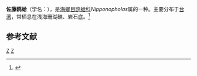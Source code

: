 {{Speciesbox
| taxon = Nipponopholas satoi
| binomial_authority = Okamoto et Habe, 1987
}}
'''佐藤鸥蛤'''（学名：''{{lang|la|Nipponopholas satoi}}''），是[[海螂目|海螂目]][[鸥蛤科|鸥蛤科]]''Nipponopholas''属的一种。主要分布于[[台湾|台湾]]，常栖息在浅海珊瑚礁、岩石底。<ref>{{cite web|url=http://shell.sinica.edu.tw/chinese/shellbase_detail.php?science_no=3289|title=国际贝库：佐藤鸥蛤|publisher=台湾贝类资料库|accessdate=2009-08-11|archive-date=2016-03-04|archive-url=https://web.archive.org/web/20160304110414/http://shell.sinica.edu.tw/chinese/shellbase_detail.php?science_no=3289|dead-url=no}}</ref>

== 参考文献 ==
{{reflist}}
{{Taxonbar|from=Q13898199}}

[[Category:鸥蛤科|Z]]
[[Category:_1987年描述的动物|Z]]